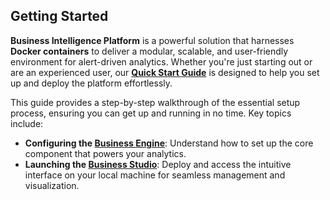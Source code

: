 
## Getting Started

**Business Intelligence Platform** is a powerful solution that harnesses **Docker containers** to deliver a modular, scalable, and user-friendly environment for alert-driven analytics. Whether you're just starting out or are an experienced user, our **[Quick Start Guide](/docs/quick-start/)** is designed to help you set up and deploy the platform effortlessly.

This guide provides a step-by-step walkthrough of the essential setup process, ensuring you can get up and running in no time. Key topics include:

- **Configuring the [Business Engine](/docs/engine/)**: Understand how to set up the core component that powers your analytics.
- **Launching the [Business Studio](/docs/studio/)**: Deploy and access the intuitive interface on your local machine for seamless management and visualization.
